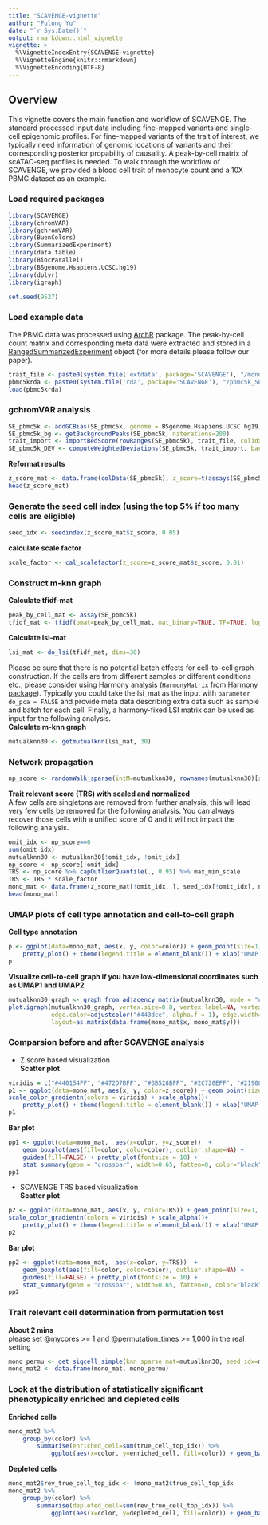 ```yaml
---
title: "SCAVENGE-vignette"
author: "Fulong Yu"
date: "`r Sys.Date()`"
output: rmarkdown::html_vignette
vignette: >
  %\VignetteIndexEntry{SCAVENGE-vignette}
  %\VignetteEngine{knitr::rmarkdown}
  %\VignetteEncoding{UTF-8}
---
```

## Overview

This vignette covers the main function and workflow of SCAVENGE.
The standard processed input data including fine-mapped variants and single-cell epigenomic profiles. For fine-mapped variants of the trait of interest, we typically need information of genomic locations of variants and their corresponding posterior propability of causality. A peak-by-cell matrix of scATAC-seq profiles is needed. To walk through the workflow of SCAVENGE, we provided a blood cell trait of monocyte count and a 10X PBMC dataset as an example. 


### Load required packages

```r
library(SCAVENGE)
library(chromVAR)
library(gchromVAR)
library(BuenColors)
library(SummarizedExperiment)
library(data.table)
library(BiocParallel)
library(BSgenome.Hsapiens.UCSC.hg19)
library(dplyr)
library(igraph)

set.seed(9527)
```

### Load example data
The PBMC data was processed using [ArchR](https://www.archrproject.com/) package. The peak-by-cell count matrix and corresponding meta data were extracted and stored in a [RangedSummarizedExperiment](https://bioconductor.org/packages/3.7/bioc/vignettes/SummarizedExperiment/inst/doc/SummarizedExperiment.html) object (for more details please follow our paper).
```r
trait_file <- paste0(system.file('extdata', package='SCAVENGE'), "/mono.PP001.bed")
pbmc5krda <- paste0(system.file('rda', package='SCAVENGE'), "/pbmc5k_SE.rda")
load(pbmc5krda)
```

### gchromVAR analysis
```r
SE_pbmc5k <- addGCBias(SE_pbmc5k, genome = BSgenome.Hsapiens.UCSC.hg19)
SE_pbmc5k_bg <- getBackgroundPeaks(SE_pbmc5k, niterations=200)
trait_import <- importBedScore(rowRanges(SE_pbmc5k), trait_file, colidx=5)
SE_pbmc5k_DEV <- computeWeightedDeviations(SE_pbmc5k, trait_import, background_peaks = SE_pbmc5k_bg)
```

**Reformat results**
```r
z_score_mat <- data.frame(colData(SE_pbmc5k), z_score=t(assays(SE_pbmc5k_DEV)[["z"]]) %>% c)
head(z_score_mat)
```

### Generate the seed cell index (using the top 5% if too many cells are eligible)
```r
seed_idx <- seedindex(z_score_mat$z_score, 0.05)
```
**calculate scale factor**
```r
scale_factor <- cal_scalefactor(z_score=z_score_mat$z_score, 0.01)
```

### Construct m-knn graph
**Calculate tfidf-mat**
```r
peak_by_cell_mat <- assay(SE_pbmc5k)
tfidf_mat <- tfidf(bmat=peak_by_cell_mat, mat_binary=TRUE, TF=TRUE, log_TF=TRUE)
```
**Calculate lsi-mat**
```r
lsi_mat <- do_lsi(tfidf_mat, dims=30)
```

Please be sure that there is no potential batch effects for cell-to-cell graph construction. If the cells are from different samples or different conditions etc., please consider using Harmony analysis (`HarmonyMatrix` from [Harmony package](https://portals.broadinstitute.org/harmony/index.html)). Typically you could take the lsi_mat as the input with `parameter do_pca = FALSE` and provide meta data describing extra data such as sample and batch for each cell. Finally, a harmony-fixed LSI matrix can be used as input for the following analysis.  
**Calculate m-knn graph**
```r
mutualknn30 <- getmutualknn(lsi_mat, 30)
```

### Network propagation  
```r
np_score <- randomWalk_sparse(intM=mutualknn30, rownames(mutualknn30)[seed_idx], gamma=0.05)
```
**Trait relevant score (TRS) with scaled and normalized**  
A few cells are singletons are removed from further analysis, this will lead very few cells be removed for the following analysis. You can always recover those cells with a unified score of 0 and it will not impact the following analysis.
```r
omit_idx <- np_score==0
sum(omit_idx)
mutualknn30 <- mutualknn30[!omit_idx, !omit_idx]
np_score <- np_score[!omit_idx]
TRS <- np_score %>% capOutlierQuantile(., 0.95) %>% max_min_scale
TRS <- TRS * scale_factor
mono_mat <- data.frame(z_score_mat[!omit_idx, ], seed_idx[!omit_idx], np_score, TRS)
head(mono_mat)
```

### UMAP plots of cell type annotation and cell-to-cell graph 
**Cell type annotation**
```r
p <- ggplot(data=mono_mat, aes(x, y, color=color)) + geom_point(size=1, na.rm = TRUE) + 
    pretty_plot() + theme(legend.title = element_blank()) + xlab("UMAP 1") + ylab("UMAP 2")
p
```

**Visualize cell-to-cell graph if you have low-dimensional coordinates such as UMAP1 and UMAP2**
```r
mutualknn30_graph <- graph_from_adjacency_matrix(mutualknn30, mode = "undirected", diag = F)
plot.igraph(mutualknn30_graph, vertex.size=0.8, vertex.label=NA, vertex.color=adjustcolor("#c7ce3d", alpha.f = 1), vertex.frame.color=NA, 
            edge.color=adjustcolor("#443dce", alpha.f = 1), edge.width=0.3, edge.curved=.5, 
            layout=as.matrix(data.frame(mono_mat$x, mono_mat$y)))
```

### Comparsion before and after SCAVENGE analysis  
- Z score based visualization   
**Scatter plot**
```r
viridis = c("#440154FF", "#472D7BFF", "#3B528BFF", "#2C728EFF", "#21908CFF", "#27AD81FF", "#5DC863FF", "#AADC32FF", "#FDE725FF")
p1 <- ggplot(data=mono_mat, aes(x, y, color=z_score)) + geom_point(size=1, na.rm = TRUE, alpha = 0.6) + 
scale_color_gradientn(colors = viridis) + scale_alpha()+
    pretty_plot() + theme(legend.title = element_blank()) + xlab("UMAP 1") + ylab("UMAP 2")
p1
```
**Bar plot**  
```r
pp1 <- ggplot(data=mono_mat,  aes(x=color, y=z_score))  +
    geom_boxplot(aes(fill=color, color=color), outlier.shape=NA) + 
    guides(fill=FALSE) + pretty_plot(fontsize = 10) +
    stat_summary(geom = "crossbar", width=0.65, fatten=0, color="black", fun.data = function(x){ return(c(y=median(x), ymin=median(x), ymax=median(x))) }) + theme(legend.position = "none")
pp1
```

- SCAVENGE TRS based visualization  
**Scatter plot**  
```r
p2 <- ggplot(data=mono_mat, aes(x, y, color=TRS)) + geom_point(size=1, na.rm = TRUE, alpha = 0.6) + 
scale_color_gradientn(colors = viridis) + scale_alpha()+
    pretty_plot() + theme(legend.title = element_blank()) + xlab("UMAP 1") + ylab("UMAP 2")
p2
```
**Bar plot**
```r
pp2 <- ggplot(data=mono_mat,  aes(x=color, y=TRS))  +
    geom_boxplot(aes(fill=color, color=color), outlier.shape=NA) + 
    guides(fill=FALSE) + pretty_plot(fontsize = 10) +
    stat_summary(geom = "crossbar", width=0.65, fatten=0, color="black", fun.data = function(x){ return(c(y=median(x), ymin=median(x), ymax=median(x))) }) + theme(legend.position = "none")
pp2
```

### Trait relevant cell determination from permutation test 
**About 2 mins**  
please set @mycores >= 1 and @permutation_times >= 1,000 in the real setting
```r
mono_permu <- get_sigcell_simple(knn_sparse_mat=mutualknn30, seed_idx=mono_mat$seed_idx, topseed_npscore=mono_mat$np_score, permutation_times=1000, true_cell_significance=0.05, rda_output=F, mycores=8, rw_gamma=0.05)
mono_mat2 <- data.frame(mono_mat, mono_permu)
```

### Look at the distribution of statistically significant phenotypically enriched and depleted cells
**Enriched cells**
```r
mono_mat2 %>%
    group_by(color) %>% 
        summarise(enriched_cell=sum(true_cell_top_idx)) %>% 
            ggplot(aes(x=color, y=enriched_cell, fill=color)) + geom_bar(stat="identity") + theme_classic()
```

**Depleted cells**
```r
mono_mat2$rev_true_cell_top_idx <- !mono_mat2$true_cell_top_idx
mono_mat2 %>%
    group_by(color) %>% 
        summarise(depleted_cell=sum(rev_true_cell_top_idx)) %>% 
            ggplot(aes(x=color, y=depleted_cell, fill=color)) + geom_bar(stat="identity") + theme_classic()
```
